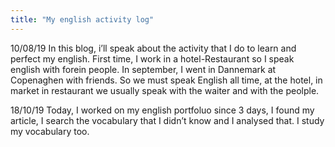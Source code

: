 ```yaml
---
title: "My english activity log"
---
```

10/08/19
In this blog, i'll speak about the activity that I do to learn and perfect my english. First time, I work in a hotel-Restaurant so I speak english with forein people. In september, I went in Dannemark at Copenaghen with friends. So we must speak English all time, at the hotel, in market in restaurant we usually speak with the waiter and with the peolple.

18/10/19
Today, I worked on my english portfoluo since 3 days, I found my article, I search the vocabulary that I didn't know and I analysed that. I study my vocabulary too. 
